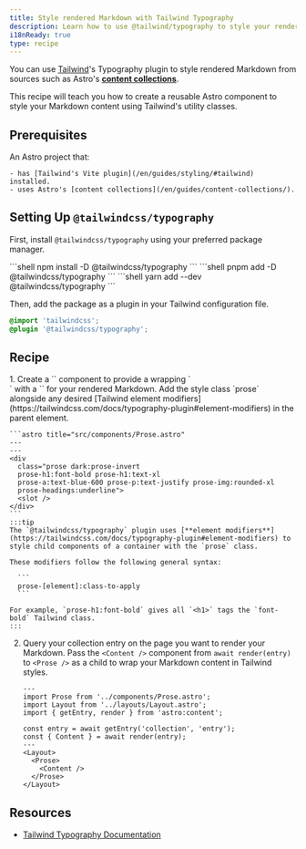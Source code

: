 ```yaml
---
title: Style rendered Markdown with Tailwind Typography
description: Learn how to use @tailwind/typography to style your rendered Markdown.
i18nReady: true
type: recipe
---
```


You can use [Tailwind](https://tailwindcss.com)'s Typography plugin to style rendered Markdown from sources such as Astro's [**content collections**](/en/guides/content-collections/).

This recipe will teach you how to create a reusable Astro component to style your Markdown content using Tailwind's utility classes.

## Prerequisites

An Astro project that:

	- has [Tailwind's Vite plugin](/en/guides/styling/#tailwind) installed.
	- uses Astro's [content collections](/en/guides/content-collections/).

## Setting Up `@tailwindcss/typography`

First, install `@tailwindcss/typography` using your preferred package manager.

<PackageManagerTabs>
 	<Fragment slot="npm">
	```shell 
	npm install -D @tailwindcss/typography
	```
	</Fragment>
  	<Fragment slot="pnpm">
	```shell 
	pnpm add -D @tailwindcss/typography
	```
	</Fragment>
  	<Fragment slot="yarn">
	```shell
	yarn add --dev @tailwindcss/typography
	```
	</Fragment>
</PackageManagerTabs>

Then, add the package as a plugin in your Tailwind configuration file.

```css title="src/styles/global.css" ins={2}
@import 'tailwindcss';
@plugin '@tailwindcss/typography';
```

## Recipe

<Steps>
1. Create a `<Prose />` component to provide a wrapping `<div>` with a `<slot />` for your rendered Markdown. Add the style class `prose` alongside any desired [Tailwind element modifiers](https://tailwindcss.com/docs/typography-plugin#element-modifiers) in the parent element.

    ```astro title="src/components/Prose.astro"
    ---
    ---
    <div 
      class="prose dark:prose-invert 
      prose-h1:font-bold prose-h1:text-xl 
      prose-a:text-blue-600 prose-p:text-justify prose-img:rounded-xl 
      prose-headings:underline">
      <slot />
    </div>
    ```
    :::tip
    The `@tailwindcss/typography` plugin uses [**element modifiers**](https://tailwindcss.com/docs/typography-plugin#element-modifiers) to style child components of a container with the `prose` class. 

    These modifiers follow the following general syntax: 

      ```
      prose-[element]:class-to-apply
      ``` 

    For example, `prose-h1:font-bold` gives all `<h1>` tags the `font-bold` Tailwind class.
    :::

2. Query your collection entry on the page you want to render your Markdown. Pass the `<Content />` component from `await render(entry)` to `<Prose />` as a child to wrap your Markdown content in Tailwind styles.

    ```astro title="src/pages/index.astro"
    ---
    import Prose from '../components/Prose.astro';
    import Layout from '../layouts/Layout.astro';
    import { getEntry, render } from 'astro:content';

    const entry = await getEntry('collection', 'entry');
    const { Content } = await render(entry);
    ---
    <Layout>
      <Prose>
        <Content />
      </Prose>
    </Layout>
    ```
</Steps>

## Resources

- [Tailwind Typography Documentation](https://tailwindcss.com/docs/typography-plugin)
